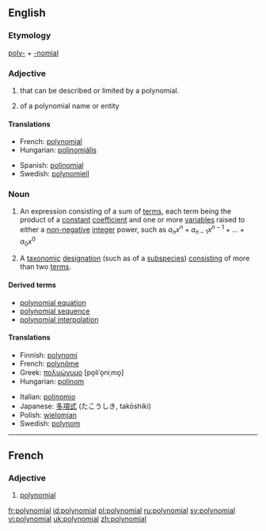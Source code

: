 {{wikipedia}}
==English==

===Etymology===
[[poly-]] + [[-nomial]]

===Adjective===
{{en-adj}}

# {{algebra}} that can be described or limited by a polynomial.
# {{taxonomy}} of a polynomial name or entity

====Translations====
{{trans-top|algebra}}
*French: [[#French|polynomial]]
*Hungarian: [[polinomiális]]
{{trans-mid}}
*Spanish: [[polinomial]]
*Swedish: [[polynomiell]]
{{trans-bottom}}

{{trans-top|taxonomy}}
{{trans-mid}}
{{trans-bottom}}

===Noun===
{{en-noun}}

# {{algebra}} An expression consisting of a sum of [[terms]], each term being the product of a [[constant]] [[coefficient]] and one or more [[variable]]s raised to either a [[non-negative]] [[integer]] power, such as <math>a_n x^n + a_{n-1}x^{n-1} + ... + a_0 x^0</math>
# {{taxonomy}} A [[taxonomic]] [[designation]] (such as of a [[subspecies]]) [[consisting]] of more than two [[term]]s.

====Derived terms====
*[[polynomial equation]]
*[[polynomial sequence]]
*[[polynomial interpolation]]

====Translations====
{{trans-top|algebra}}
*Finnish: [[polynomi]]
*French: [[polynôme]] {{m}}
*Greek: [[πολυώνυμο]] [po̞liˈo̞niˌmo̞] {{n}}
*Hungarian: [[polinom]]
{{trans-mid}}
*Italian: [[polinomio]] {{m}}
*Japanese: [[多項式]] (たこうしき, takōshiki)
*Polish: [[wielomian]] {{m}}
*Swedish: [[polynom]] {{n}}
{{trans-bottom}}

{{trans-top|taxonomy}}
{{trans-mid}}
{{trans-bottom}}

----

==French==

===Adjective===
{{fr-adj|pm=polynomiaux}}

# [[#Adjective|polynomial]]

[[fr:polynomial]]
[[id:polynomial]]
[[pl:polynomial]]
[[ru:polynomial]]
[[sv:polynomial]]
[[vi:polynomial]]
[[uk:polynomial]]
[[zh:polynomial]]
